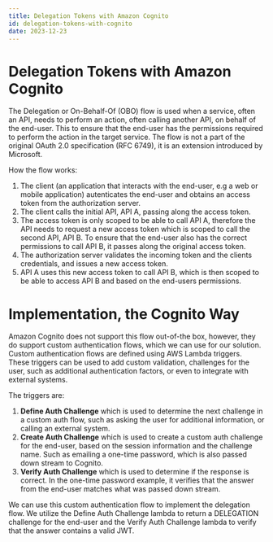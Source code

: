```yaml
---
title: Delegation Tokens with Amazon Cognito
id: delegation-tokens-with-cognito
date: 2023-12-23
---
```


# Delegation Tokens with Amazon Cognito

The Delegation or On-Behalf-Of (OBO) flow is used when a service, often an API, needs to perform an action, often calling another API, on behalf of the end-user. This to ensure that the end-user has the permissions required to perform the action in the target service. The flow is not a part of the original OAuth 2.0 specification (RFC 6749), it is an extension introduced by Microsoft.

How the flow works:

1. The client (an application that interacts with the end-user, e.g a web or mobile application) autenticates the end-user and obtains an access token from the authorization server.
2. The client calls the initial API, API A, passing along the access token.
3. The access token is only scoped to be able to call API A, therefore the API needs to request a new access token which is scoped to call the second API, API B. To ensure that the end-user also has the correct permissions to call API B, it passes along the original access token.
4. The authorization server validates the incoming token and the clients credentials, and issues a new access token.
5. API A uses this new access token to call API B, which is then scoped to be able to access API B and based on the end-users permissions.

# Implementation, the Cognito Way 

Amazon Cognito does not support this flow out-of-the box, however, they do support custom authentication flows, which we can use for our solution. Custom authentication flows are defined using AWS Lambda triggers. These triggers can be used to add custom validation, challenges for the user, such as additional authentication factors, or even to integrate with external systems.

The triggers are:

1. **Define Auth Challenge** which is used to determine the next challenge in a custom auth flow, such as asking the user for additional information, or calling an external system.
2. **Create Auth Challenge** which is used to create a custom auth challenge for the end-user, based on the session information and the challenge name. Such as emailing a one-time password, which is also passed down stream to Cognito.
3. **Verify Auth Challenge** which is used to determine if the response is correct. In the one-time password example, it verifies that the answer from the end-user matches what was passed down stream.

We can use this custom authentication flow to implement the delegation flow. We utilize the Define Auth Challenge lambda to return a DELEGATION challenge for the end-user and the Verify Auth Challenge lambda to verify that the answer contains a valid JWT.
